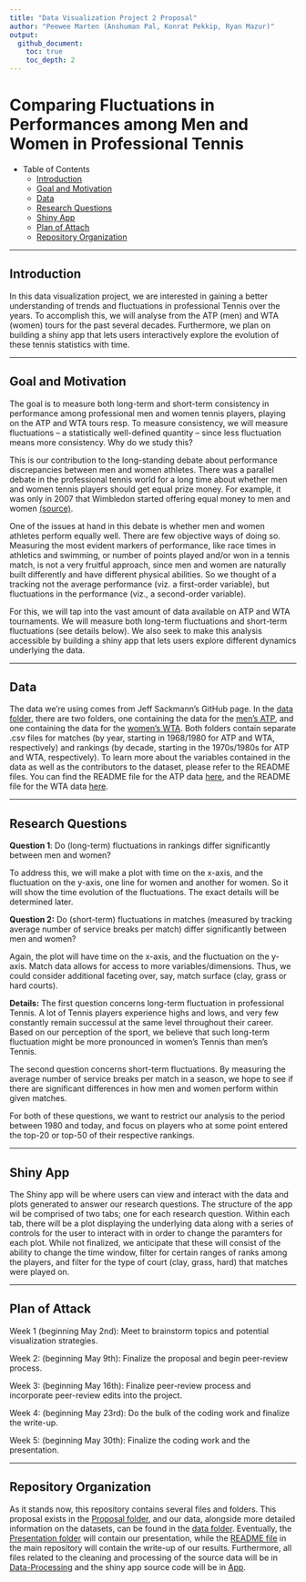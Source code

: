 ```yaml
---
title: "Data Visualization Project 2 Proposal"
author: "Peewee Marten (Anshuman Pal, Konrat Pekkip, Ryan Mazur)"
output: 
  github_document:
    toc: true
    toc_depth: 2
---
```


# Comparing Fluctuations in Performances among Men and Women in Professional Tennis
- Table of Contents
    - [Introduction](#introduction)
    - [Goal and Motivation](#goal-and-motivation)
    - [Data](#data)
    - [Research Questions](#research-questions)
    - [Shiny App](#shiny-app)
    - [Plan of Attach](#plan-of-attack)
    - [Repository Organization](#repository-organization)

---

## Introduction {#introduction}

In this data visualization project, we are interested in gaining a better understanding of trends and fluctuations in professional Tennis
over the years. To accomplish this, we will analyse from the ATP (men) and WTA (women) tours for the past several decades. Furthermore, 
we plan on building a shiny app that lets users interactively explore the evolution of these tennis statistics with time.

---

## Goal and Motivation {#goal-and-motivation}

The goal is to measure both long-term and short-term consistency in performance among professional men and women tennis players, 
playing on the ATP and WTA tours resp. To measure consistency, we will measure fluctuations -- a statistically well-defined 
quantity -- since less fluctuation means more consistency. Why do we study this?  
  
This is our contribution to the long-standing debate about performance discrepancies between men and women athletes. There was a parallel debate
in the professional tennis world for a long time about whether men and women tennis players should get equal prize money. For example, it was only in 2007 that Wimbledon started offering equal money to men and women [(source)](https://www.espn.com/tennis/story/_/id/24599816/us-open-follow-money-how-pay-gap-grand-slam-tennis-closed).  
  
One of the issues at hand in this debate is whether men and women athletes perform equally well. There are few objective ways of doing so. Measuring the most evident markers of performance, like race times in athletics and swimming, or number of points played and/or won in a tennis match, is not a very fruitful approach, since men and women are naturally built differently and have different physical abilities. So we thought of a tracking not the average performance (viz. a first-order variable), but fluctuations in the performance (viz., a second-order variable).
  
  
For this, we will tap into the vast amount of data available on ATP and WTA tournaments. We will measure both long-term fluctuations and short-term fluctuations (see details below). We also seek to make this analysis accessible by building a shiny app that lets users explore different dynamics underlying the data.

---

## Data {#data}

The data we’re using comes from Jeff Sackmann’s GitHub page. In the
[data folder](data), there are two folders, one containing the data for
the [men’s ATP](data/atp), and one containing the data for the [women’s
WTA](data/wta). Both folders contain separate .csv files for matches (by
year, starting in 1968/1980 for ATP and WTA, respectively) and rankings
(by decade, starting in the 1970s/1980s for ATP and WTA, respectively).
To learn more about the variables contained in the data as well as the
contributors to the dataset, please refer to the README files. You can
find the README file for the ATP data [here](data/atp/README.md), and
the README file for the WTA data [here](data/wta/README.md).

---

## Research Questions {#research-questions}

**Question 1**: Do (long-term) fluctuations in rankings differ significantly between men and women?

To address this, we will make a plot with time on the x-axis, and the fluctuation on the y-axis, one line for women and another for women. So it will show the time evolution of the fluctuations. The exact details will be determined later.

**Question 2:** Do (short-term) fluctuations in matches (measured by tracking average number of service breaks per match) differ significantly between men and women?

Again, the plot will have time on the x-axis, and the fluctuation on the y-axis. Match data allows for access to more variables/dimensions. Thus, we could consider additional faceting over, say, match surface (clay, grass or hard courts).

**Details:**
The first question concerns long-term fluctuation in professional
Tennis. A lot of Tennis players experience highs and lows, and very few
constantly remain successul at the same level throughout their career.
Based on our perception of the sport, we believe that such long-term
fluctuation might be more pronounced in women’s Tennis than men’s
Tennis.

The second question concerns short-term fluctuations. By measuring the
average number of service breaks per match in a season, we hope to see
if there are significant differences in how men and women perform within
given matches.

For both of these questions, we want to restrict our analysis to the period between 1980 and today, and focus on players who at some point
entered the top-20 or top-50 of their respective rankings.

---

## Shiny App {#shiny-app}

The Shiny app will be where users can view and interact with the data and plots generated to answer our research questions.  The structure of the app wil be comprised of two tabs; one for each research question.  Within each tab, there will be a plot displaying the underlying data along with a series of controls for the user to interact with in order to change the paramters for each plot.  While not finalized,
we anticipate that these will consist of the ability to change the time window, filter for certain ranges of ranks among the players, and filter for the type of court (clay, grass, hard) that matches were played on.

---

## Plan of Attack {#plan-of-attack}

Week 1 (beginning May 2nd): Meet to brainstorm topics and potential
visualization strategies.

Week 2: (beginning May 9th): Finalize the proposal and begin peer-review
process.

Week 3: (beginning May 16th): Finalize peer-review process and
incorporate peer-review edits into the project.

Week 4: (beginning May 23rd): Do the bulk of the coding work and
finalize the write-up.

Week 5: (beginning May 30th): Finalize the coding work and the
presentation.

---

## Repository Organization {#repository-organization}

As it stands now, this repository contains several files and folders.
This proposal exists in the [Proposal folder](.), and our data,
alongside more detailed information on the datasets, can be found in the
[data folder](../data). Eventually, the [Presentation folder](../Presentation)
will contain our presentation, while the [README file](../README.md) in the
main repository will contain the write-up of our results. Furthermore,
all files related to the cleaning and processing of the source data will
be in [Data-Processing](../Data-Processing) and the shiny app source code
will be in [App](../App).